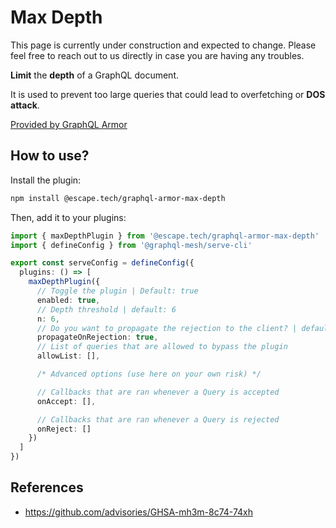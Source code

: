
# Max Depth

<Callout>
  This page is currently under construction and expected to change. Please feel free to reach out to
  us directly in case you are having any troubles.
</Callout>

**Limit** the **depth** of a GraphQL document.

It is used to prevent too large queries that could lead to overfetching or **DOS attack**.

[Provided by GraphQL Armor](https://escape.tech/graphql-armor/docs/plugins/max-depth)

## How to use?

Install the plugin:

```sh npm2yarn
npm install @escape.tech/graphql-armor-max-depth
```

Then, add it to your plugins:

```ts filename="mesh.config.ts"
import { maxDepthPlugin } from '@escape.tech/graphql-armor-max-depth'
import { defineConfig } from '@graphql-mesh/serve-cli'

export const serveConfig = defineConfig({
  plugins: () => [
    maxDepthPlugin({
      // Toggle the plugin | Default: true
      enabled: true,
      // Depth threshold | default: 6
      n: 6,
      // Do you want to propagate the rejection to the client? | default: true
      propagateOnRejection: true,
      // List of queries that are allowed to bypass the plugin
      allowList: [],

      /* Advanced options (use here on your own risk) */

      // Callbacks that are ran whenever a Query is accepted
      onAccept: [],

      // Callbacks that are ran whenever a Query is rejected
      onReject: []
    })
  ]
})
```

## References

- https://github.com/advisories/GHSA-mh3m-8c74-74xh
